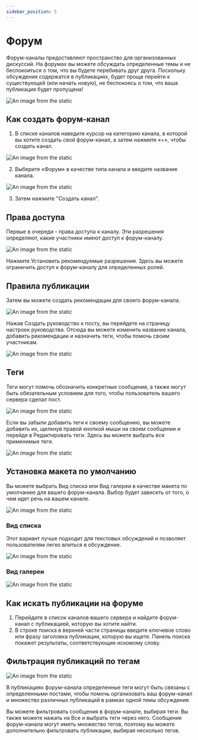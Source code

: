 ```yaml
---
sidebar_position: 5
---
```


# Форум

Форум-каналы предоставляют пространство для организованных дискуссий.
На форумах вы можете обсуждать определенные темы и не беспокоиться о том, что вы будете перебивать друг друга.
Поскольку обсуждения содержатся в публикациях, будет проще перейти к существующей (или начать новую), не беспокоясь о том, что ваша публикация будет пропущена!

![An image from the static](/img/forum1.jpg)

## Как создать форум-канал

1. В списке каналов наведите курсор на категорию канала,
в которой вы хотите создать свой форум-канал,
а затем нажмите «+», чтобы создать канал.

![An image from the static](/img/forum2.jpg)

2. Выберите «Форум» в качестве типа канала и введите название канала.

![An image from the static](/img/forum3.jpg)

3. Затем нажмите "Создать канал".

## Права доступа

Первые в очереди - права доступа к каналу.
Эти разрешения определяют, какие участники имеют доступ к форум-каналу.

![An image from the static](/img/1.jpg)

Нажмите Установить рекомендуемые разрешения. Здесь вы можете ограничить доступ к форум-каналу для определенных ролей.

## Правила публикации

Затем вы можете создать рекомендации для своего форум-канала.

![An image from the static](/img/1.jpg)

Нажав Создать руководство к посту, вы перейдете на страницу настроек руководства.
Отсюда вы можете изменить название канала, добавить рекомендации и назначить теги, чтобы помочь своим участникам.

![An image from the static](/img/2.jpg)

## Теги

Теги могут помочь обозначить конкретные сообщения, а также могут быть обязательным условием для того, чтобы пользователь вашего сервера сделал пост.

![An image from the static](/img/tags.jpg)

Если вы забыли добавить теги к своему сообщению, вы можете добавить их,
щелкнув правой кнопкой мыши на своем сообщении и перейдя в Редактировать теги. Здесь вы можете выбрать все применимые теги.

![An image from the static](/img/tags2.jpg)

## Установка макета по умолчанию

Вы можете выбрать Вид списка или Вид галереи в качестве макета по умолчанию для вашего форум-канала.
Выбор будет зависеть от того, о чем идет речь на вашем канале.

![An image from the static](/img/3.jpg)

### Вид списка

Этот вариант лучше подходит для текстовых обсуждений и позволяет пользователям легко влиться в обсуждение.

![An image from the static](/img/4.jpg)

### Вид галереи

![An image from the static](/img/5.jpg)

## Как искать публикации на форуме

1. Перейдите в список каналов вашего сервера и найдите форум-канал с публикацией, которую вы хотите найти.
2. В строке поиска в верхней части страницы введите ключевое слово или фразу заголовка публикации, которую вы ищете.
Панель поиска покажет результаты, соответствующие искомому слову.

## Фильтрация публикаций по тегам

![An image from the static](/img/6.jpg)

В публикациях форум-канала определенные теги могут быть связаны с определенными постами,
чтобы помочь организовать ваш форум-канал и множество различных публикаций в рамках одной темы обсуждения.

Вы можете фильтровать сообщения в форум-канале, выбирая теги. Вы также можете нажать на Все и выбрать теги через него.
Сообщения форум-канала могут иметь множество тегов, поэтому вы можете дополнительно фильтровать публикации, выбирая несколько тегов.